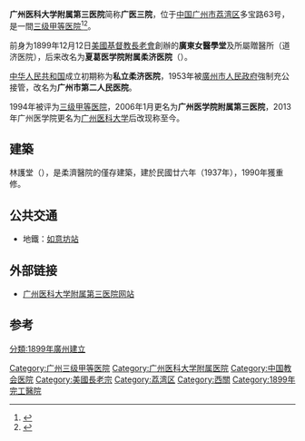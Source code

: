'''广州医科大学附属第三医院'''简称'''广医三院'''，位于[[中国|中国]][[广州市|广州市]][[荔湾区|荔湾区]]多宝路63号，是一間[[三级甲等医院|三级甲等医院]]<ref>{{Cite book|title=广州指南|last=广东省出版进出口公司，本社编辑部|first=|publisher=广州：广东科技出版社|year=1981年10月|isbn=|location=|pages=228}}</ref><ref>{{Cite book|title=迎亚运医学英语100句|last=黄炯烈主编|first=|publisher=广州：广州出版社 ,|year=2009年4月|isbn=978-7-80731-935-1|location=|pages=30}}</ref>。

前身为1899年12月12日[[美國基督教|美國基督教]][[長老會|長老會]]創辦的'''廣東女醫學堂'''及所屬贈醫所（道济医院），后来改名为'''夏葛医学院附属柔济医院'''（{{lang-en|Hackett Medical Center}}）。

[[中华人民共和国|中华人民共和国]]成立初期称为'''私立柔济医院'''，1953年被[[廣州市人民政府|廣州市人民政府]]強制充公接管，改名为'''广州市第二人民医院'''。

1994年被评为[[三级甲等医院|三级甲等医院]]，2006年1月更名为'''广州医学院附属第三医院'''，2013年广州医学院更名为[[广州医科大学|广州医科大学]]后改现称至今。

== 建築 ==
林護堂（{{lang-en|American Presbyterian Mission}}），是柔濟醫院的僅存建築，建於民國廿六年（1937年），1990年獲重修。

== 公共交通 ==
* 地鐵：[[如意坊站|如意坊站]]

== 外部链接 ==
* [https://web.archive.org/web/20090306173144/http://www.gy3y.com/ 广州医科大学附属第三医院网站]

==参考==
{{reflist}}
{{Hospital-stub}}

[[Category:广州三级甲等医院|Category:广州三级甲等医院]]
[[Category:广州医科大学附属医院|Category:广州医科大学附属医院]]
[[Category:中国教会医院|Category:中国教会医院]]
[[Category:美國長老宗|Category:美國長老宗]]
[[Category:荔湾区|Category:荔湾区]]
[[Category:西關|Category:西關]]
[[Category:1899年完工醫院|Category:1899年完工醫院]]
[[分類:1899年廣州建立|分類:1899年廣州建立]]